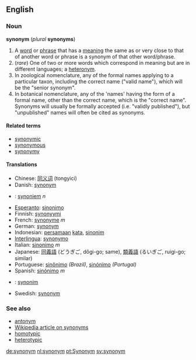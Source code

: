 ==English==
===Noun===
'''synonym''' (''plural'' '''synonyms''')

# A [[word]] or [[phrase]] that has a [[meaning]] the same as or very close to that of another word or phrase is a synonym of that other word/phrase. <!-- encyclopedic info snipped: A given word may have between [[zero]] and multiple synonyms. The opposite (or antonym) of a synonym is an [[antonym]].-->
# (''rare'') One of two or more words which correspond in meaning but are in different languages; a [[heteronym]].
# In zoological nomenclature, any of the formal names applying to a particular taxon, including the correct name ("valid name"), which will be the "senior synonym".
# In botanical nomenclature, any of the 'names' having the form of a formal name, other than the correct name, which is the "correct name". Synonyms will usually be formally accepted (i.e. "validly published"), but "unpublished" names will often be cited as synonyms.

====Related terms====
*[[synonymic]]
*[[synonymous]]
*[[synonymy]]

====Translations====
*Chinese: [[同义词]] (tongyici)
*Danish: [[synonym]]
*{{nl}}: [[synoniem]] ''n''
*[[Esperanto]]: [[sinonimo]]
*Finnish: [[synonyymi]]
*French: [[synonyme]] ''m''
*German: [[synonym]]
*Indonesian: [[sama|persamaan]] [[kata]], [[sinonim]]
*[[Interlingua]]: [[synonymo]]
*Italian: [[sinonimo]] ''m''
*Japanese: [[同義語]] (どうぎご, dôgi-go; same), [[類義語]] (るいぎご, ruigi-go; similar)
*Portuguese: [[sinônimo]] ''(Brazil)'', [[sinónimo]] ''(Portugal)''
*Spanish: [[sinónimo]] ''m''
*{{pl}}: [[synonim]]
*Swedish: [[synonym]]

===See also===
*[[antonym]]
*[[w:synonym|Wikipedia article on synonyms]]
*[[homotypic]]
*[[heterotypic]]

[[de:synonym]]
[[nl:synonym]]
[[pt:Synonym]]
[[sv:synonym]]